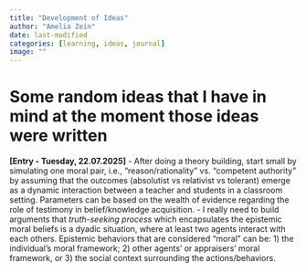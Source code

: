 ```yaml
---
title: "Development of Ideas"
author: "Amelia Zein"
date: last-modified
categories: [learning, ideas, journal]
image: ""
---
```


# Some random ideas that I have in mind at the moment those ideas were written

**[Entry - Tuesday, 22.07.2025]** 
- After doing a theory building, start small by simulating one moral pair, i.e., "reason/rationality" vs. "competent authority" by assuming that the outcomes (absolutist vs relativist vs tolerant) emerge as a dynamic interaction between a teacher and students in a classroom setting. Parameters can be based on the wealth of evidence regarding the role of testimony in belief/knowledge acquisition. 
- I really need to build arguments that *truth-seeking process* which encapsulates the epistemic moral beliefs is a dyadic situation, where at least two agents interact with each others. Epistemic behaviors that are considered "moral" can be: 1) the individual's moral framework; 2) other agents' or appraisers' moral framework, or 3) the social context surrounding the actions/behaviors.
